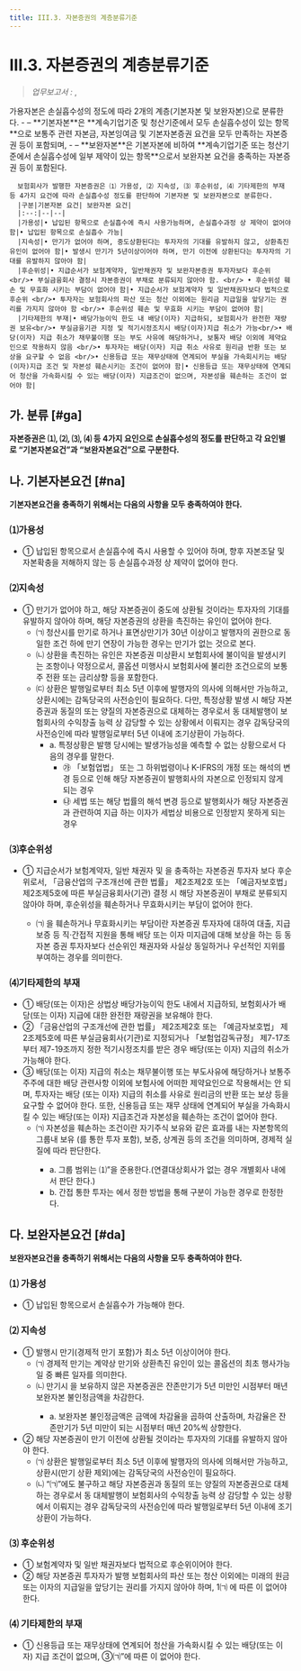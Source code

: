 ```yaml
---
title: III.3. 자본증권의 계층분류기준
---
```


# III.3. 자본증권의 계층분류기준

> _업무보고서 :_ <OverlayDemo id ="AI717"/>, <OverlayDemo id ="AI718"/>

<GCallout severity="info" title="가용자본 계층분류  (2023 금융감독개론)">
      가용자본은 손실흡수성의 정도에 따라 2개의 계층(기본자본 및 보완자본)으로 분류한다.
      - – **기본자본**은 **계속기업기준 및 청산기준에서 모두 손실흡수성이 있는 항목**으로 보통주 관련 자본금, 자본잉여금 및 기본자본증권 요건을 모두 만족하는 자본증권 등이 포함되며,
      - – **보완자본**은 기본자본에 비하여 **계속기업기준 또는 청산기준에서 손실흡수성에 일부 제약이 있는 항목**으로서 보완자본 요건을 충족하는 자본증권 등이 포함된다.

      보험회사가 발행한 자본증권은 ⑴ 가용성, ⑵ 지속성, ⑶ 후순위성, ⑷ 기타제한의 부재 등 4가지 요건에 따라 손실흡수성 정도를 판단하여 기본자본 및 보완자본으로 분류한다.
      |구분|기본자본 요건| 보완자본 요건|
      |:--:|--|--|
      |가용성|• 납입된 항목으로 손실흡수에 즉시 사용가능하며, 손실흡수과정 상 제약이 없어야 함|• 납입된 항목으로 손실흡수 가능|
      |지속성|• 만기가 없어야 하며, 중도상환된다는 투자자의 기대를 유발하지 않고, 상환촉진유인이 없어야 함|• 발생시 만기가 5년이상이어야 하며, 만기 이전에 상환된다는 투자자의 기대를 유발하지 않아야 함|
      |후순위성|• 지급순서가 보험계약자, 일반채권자 및 보완자본증권 투자자보다 후순위 <br/>• 부실금융회사 결정시 자본증권이 부채로 분류되지 않아야 함. <br/> • 후순위성 훼손 및 무효화 시키는 부담이 없어야 함|• 지급순서가 보험계약자 및 일반채권자보다 법적으로 후순위 <br/>• 투자자는 보험회사의 파산 또는 청산 이외에는 원리금 지급일을 앞당기는 권리를 가지지 않아야 함 <br/>• 후순위성 훼손 및 무효화 시키는 부담이 없어야 함|
      |기타제한의 부재|• 배당가능이익 한도 내 배당(이자) 지급하되, 보험회사가 완전한 재량권 보유<br/>• 부실금융기관 지정 및 적기시정조치시 배당(이자)지급 취소가 가능<br/>• 배당(이자) 지급 취소가 채무불이행 또는 부도 사유에 해당하거나, 보통자 배당 이외에 제약요인으로 작용하지 않음 <br/>• 투자자는 배당(이자) 지급 취소 사유로 원리금 반환 또는 보상을 요구할 수 없음 <br/>• 신용등급 또는 재무상태에 연계되어 부실을 가속회시키는 배당(이자)지급 조건 및 자본성 훼손시키는 조건이 없어야 함|• 신용등급 또는 재무상태에 연계되어 청산을 가속화시킬 수 있는 배당(이자) 지급조건이 없으며, 자본성을 훼손하는 조건이 없어야 함|
      
</GCallout>

## 가. 분류 [#ga]
**자본증권은 ⑴<OverlayDemo id="가용성" />, ⑵<OverlayDemo id="지속성" />, ⑶<OverlayDemo id="후순위성" />, ⑷<OverlayDemo id="기타제한의부재" /> 등 4가지 요인으로 손실흡수성의 정도를 판단하고 각 요인별로 “기본자본요건”과 “보완자본요건”으로 구분한다.**



## 나. 기본자본요건 [#na]
**기본자본요건을 충족하기 위해서는 다음의 사항을 모두 충족하여야 한다.**

### ⑴가용성
- ① 납입된 항목으로서 손실흡수에 즉시 사용할 수 있어야 하며, 향후 자본조달 및 자본확충을 저해하지 않는 등 손실흡수과정 상 제약이 없어야 한다.


### ⑵지속성
- ① 만기가 없어야 하고, 해당 자본증권이 중도에 상환될 것이라는 투자자의 기대를 유발하지 않아야 하며, 해당 자본증권의 상환을 촉진하는 유인이 없어야 한다.
  - ㈀ 청산시를 만기로 하거나 표면상만기가 30년 이상이고 발행자의 권한으로 동일한 조건 하에 만기 연장이 가능한 경우는 만기가 없는 것으로 본다.
  - ㈁ 상환을 촉진하는 유인은 자본증권 미상환시 보험회사에 불이익을 발생시키는 조항이나 약정으로서, 콜옵션 미행사시 보험회사에 불리한 조건으로의 보통주 전환 또는 금리상향 등을 포함한다.
  - ㈂ 상환은 발행일로부터 최소 5년 이후에 발행자의 의사에 의해서만 가능하고, 상환시에는 감독당국의 사전승인이 필요하다. 다만, 특정상황 발생 시 해당 자본증권과 동질의 또는 양질의 자본증권으로 대체하는 경우로서 동 대체발행이 보험회사의 수익창출 능력 상 감당할 수 있는 상황에서 이뤄지는 경우 감독당국의 사전승인에 따라 발행일로부터 5년 이내에 조기상환이 가능하다.
    - a. 특정상황은 발행 당시에는 발생가능성을 예측할 수 없는 상황으로서 다음의 경우를 말한다.
      - ㉮  「보험업법」 또는 그 하위법령이나 K-IFRS의 개정 또는 해석의 변경 등으로 인해 해당 자본증권이 발행회사의 자본으로 인정되지 않게 되는 경우
      - ㉯ 세법 또는 해당 법률의 해석 변경 등으로 발행회사가 해당 자본증권과 관련하여 지급 하는 이자가 세법상 비용으로 인정받지 못하게 되는 경우

### ⑶후순위성
- ① 지급순서가 보험계약자, 일반 채권자 및 <OverlayDemo id="330_다"/>을 충족하는 자본증권 투자자 보다 후순위로서, 「금융산업의 구조개선에 관한 법률」 제2조제2호 또는 「예금자보호법」 제2조제5호에 따른 부실금융회사(기관) 결정 시 해당 자본증권이 부채로 분류되지 않아야 하며, 후순위성을 훼손하거나 무효화시키는 부담이 없어야 한다.
  - ㈀ <OverlayDemo id="후순위성"/>을 훼손하거나 무효화시키는 부담이란 자본증권 투자자에 대하여 대출, 지급 보증 등 직·간접적 지원을 통해 배당 또는 이자 미지급에 대해 보상을 하는 등 동 자본 증권 투자자보다 선순위인 채권자와 사실상 동일하거나 우선적인 지위를 부여하는 경우를 의미한다.

### ⑷기타제한의 부재
- ① 배당(또는 이자)은 상법상 배당가능이익 한도 내에서 지급하되, 보험회사가 배당(또는 이자) 지급에 대한 완전한 재량권을 보유해야 한다.
- ② 「금융산업의 구조개선에 관한 법률」 제2조제2호 또는 「예금자보호법」 제2조제5호에 따른 부실금융회사(기관)로 지정되거나 「보험업감독규정」 제7-17조부터 제7-19조까지 정한 적기시정조치를 받은 경우 배당(또는 이자) 지급의 취소가 가능해야 한다.
- ③ 배당(또는 이자) 지급의 취소는 채무불이행 또는 부도사유에 해당하거나 보통주 주주에 대한 배당 관련사항 이외에 보험사에 어떠한 제약요인으로 작용해서는 안 되며, 투자자는 배당 (또는 이자) 지급의 취소를 사유로 원리금의 반환 또는 보상 등을 요구할 수 없어야 한다. 또한, 신용등급 또는 재무 상태에 연계되어 부실을 가속화시킬 수 있는 배당(또는 이자) 지급조건과 자본성을 훼손하는 조건이 없어야 한다.
  - ㈀ 자본성을 훼손하는 조건이란 자기주식 보유와 같은 효과를 내는 자본항목의 그룹내 보유 (<OverlayDemo id="간접투자기구"/>를 통한 투자 포함), 보증, 상계권 등의 조건을 의미하며, 경제적 실질에 따라 판단한다.
    - a. 그룹 범위는 <OverlayDemo id="130_가"/>⑴”을 준용한다.(연결대상회사가 없는 경우 개별회사 내에서 판단 한다.)
    - b. 간접   통한 투자는 <OverlayDemo id="414"/>에서 정한 방법을 통해 구분이 가능한 경우로 한정한다.

## 다. 보완자본요건 [#da]
**보완자본요건을 충족하기 위해서는 다음의 사항을 모두 충족하여야 한다.**

### ⑴ 가용성
- ① 납입된 항목으로서 손실흡수가 가능해야 한다.

### ⑵ 지속성
- ① 발행시 만기(경제적 만기 포함)가 최소 5년 이상이어야 한다.
  - ㈀ 경제적 만기는 계약상 만기와 상환촉진 유인이 있는 콜옵션의 최초 행사가능일 중 빠른 일자를 의미한다.
  - ㈁ 만기시 <OverlayDemo id="지급유예조항" />을 보유하지 않은 자본증권은 잔존만기가 5년 미만인 시점부터 매년 보완자본 불인정금액을 차감한다.
    - a. 보완자본 불인정금액은 <OverlayDemo id="공정가치"/>금액에 차감율을 곱하여 산출하며, 차감율은 잔존만기가 5년 미만이 되는 시점부터 매년 20%씩 상향한다.
- ② 해당 자본증권이 만기 이전에 상환될 것이라는 투자자의 기대를 유발하지 않아야 한다.
  - ㈀ 상환은 발행일로부터 최소 5년 이후에 발행자의 의사에 의해서만 가능하고, 상환시(만기 상환 제외)에는 감독당국의 사전승인이 필요하다.
  - ㈁ “㈀”에도 불구하고 해당 자본증권과 동질의 또는 양질의 자본증권으로 대체하는 경우로서 동 대체발행이 보험회사의 수익창출 능력 상 감당할 수 있는 상황에서 이뤄지는 경우 감독당국의 사전승인에 따라 발행일로부터 5년 이내에 조기상환이 가능하다.

### ⑶ 후순위성
- ① 보험계약자 및 일반 채권자보다 법적으로 후순위이어야 한다.
- ② 해당 자본증권 투자자가 발행 보험회사의 파산 또는 청산 이외에는 미래의 원금 또는 이자의 지급일을 앞당기는 권리를 가지지 않아야 하며, <OverlayDemo id="330_나3"/>1㈀ 에 따른 <GTooltip label="후순위성을 훼손하거나 무효화시키는 부담" desc=" 후순위성을 훼손하거나 무효화시키는 부담이란 자본증권 투자자에 대하여 대출, 지급 보증 등 직·간접적 지원을 통해 배당 또는 이자 미지급에 대해 보상을 하는 등 동 자본 증권 투자자보다 선순위인 채권자와 사실상 동일하거나 우선적인 지위를 부여하는 경우를 의미한다."/>이 없어야 한다.

### ⑷ 기타제한의 부재
- ① 신용등급 또는 재무상태에 연계되어 청산을 가속화시킬 수 있는 배당(또는 이자) 지급 조건이 없으며, <OverlayDemo id="330_나4"/>③㈀”에 따른 <GTooltip label ="자본성을 훼손하는 조건" desc="자본성을 훼손하는 조건이란 자기주식 보유와 같은 효과를 내는 자본항목의 그룹내 보유 (간접투자기구를 통한 투자 포함), 보증, 상계권 등의 조건을 의미하며, 경제적 실질에 따라 판단한다."/>이 없어야 한다.
